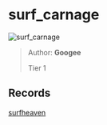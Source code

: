 
# surf_carnage

![surf_carnage](https://raw.githubusercontent.com/Sayt123/SurfMapPics/Maps-and-bonuses/csgo/surf_carnage.jpg)

> Author: **Googee**
>
> Tier 1

## Records

[surfheaven](https://surfheaven.eu/map/surf_carnage)
